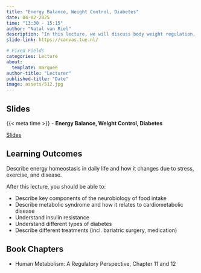 ```yaml
---
title: "Energy Balance, Weight Control, Diabetes"
date: 04-02-2025
time: "13:30 - 15:15"
author: "Natal van Riel"
description: "In this lecture, we will discuss body weight regulation, obesity and diabetes."
slide-link: https://canvas.tue.nl/

# Fixed Fields
categories: Lecture
about:
  template: marquee
author-title: "Lecturer"
published-title: "Date"
image: assets/512.jpg
---
```


## Slides
::: slide-deck
{{< meta time >}} - **Energy Balance, Weight Control, Diabetes**

::: slides
[Slides]({{< meta slide-link >}})
:::
:::

## Learning Outcomes

::: {.callout-important title="Principal Learning Outcome 5"}
Describe energy homeostasis in daily life and how it changes due to stress, exercise, and disease.
:::

After this lecture, you should be able to:

- Describe key components of the neurobiology of food intake
- Describe metabolic syndrome and how it relates to cardiometabolic disease
- Understand insulin resistance
- Understand different types of diabetes
- Describe different treatments (incl. bariatric surgery, medication)


## Book Chapters

- Human Metabolism: A Regulatory Perspective, Chapter 11 and 12
